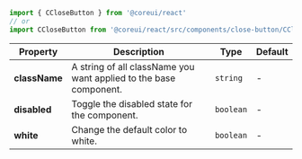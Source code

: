
```jsx
import { CCloseButton } from '@coreui/react'
// or
import CCloseButton from '@coreui/react/src/components/close-button/CCloseButton'
```

| Property | Description | Type | Default |
| --- | --- | --- | --- |
| **className** | A string of all className you want applied to the base component. | `string` | - |
| **disabled** | Toggle the disabled state for the component. | `boolean` | - |
| **white** | Change the default color to white. | `boolean` | - |
